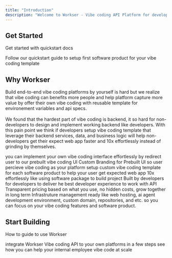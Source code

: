 ```yaml
---
title: "Introduction"
description: "Welcome to Workser - Vibe coding API Platform for developers so any platform can offer their own vibe coding feature made easy by integrate Workser Vibe coding API with infrastructure management so you can publish web app instantly after AI Agent done the tasks."
---
```


## Get Started

Get started with quickstart docs

<Card title="Start here" icon="rocket" horizontal href="/quickstart">
  Follow our  quickstart guide to setup first software product for your vibe coding template
</Card>

## Why Workser

Build end-to-end vibe coding platforms by yourself is hard but we realize that vibe coding can benefits more people and help platform capture more value by offer their own vibe coding with reusable template for environement variables and api specs. \
\
We found that the hardest part of vibe coding is backend, it so hard for non-developers to design and implement working backend like developers. With this pain point we think if developers setup vibe coding template that leverage their backend services, data, and business logic will help non-developers get their expect web app faster and 10x effortlessly instead of grinding by themselves.

<Columns cols={2}>
  <Card title="Prebuilt UI" icon="window" href="/concept/prebuilt-ui">
    you can implement your own vibe coding interface effortlessly by redirect user to our prebuilt vibe coding UI
  </Card>
  <Card title="Custom Branding" icon="palette" href="/concept/custom-branding">
    Custom Branding for Prebuilt UI so user percieve vibe coding as your platform
  </Card>
  <Card title="Software Product" icon="box-check" iconType="regular" href="/concept/software-product">
    setup custom vibe coding template for each software product to help your user get expected web app 10x effortlessly like using software package to build project
  </Card>
  <Card title="Developer First API" icon="terminal" href="/api-reference">
    Built by developers for developers to deliver he best developer experience to work with API
  </Card>
  <Card title="Fair Price" icon="handshake" href="/pricing/introduction">
    Transparent pricing based on what you use, no hidden costs, grow together in long term
  </Card>
  <Card title="Infrastructure ready" icon="server" href="/pricing/introduction">
    Infrastruture management ready like web hosting, ai agent development environment, custom domain, repositories, and etc. so you can focus on your vibe coding features and software product.
  </Card>
</Columns>

## Start Building

How to guide to use Workser

<Columns cols={2}>
  <Card title="Integrate into your platform" icon="plug-circle-check" href="/how-to/integrate-to-platform">
    integrate Workser Vibe coding API to your own platforms in a few steps
  </Card>
  <Card title="Internal tools" icon="code" href="/how-to/internal-tools">
    see how you can help your internal employee vibe code at scale
  </Card>
</Columns>